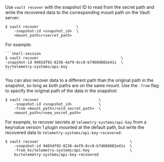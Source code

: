 Use `vault recover` with the snapshot ID to read from the secret path and write
the recovered data to the corresponding mount path on the Vault server:

```shell-session
$ vault recover                 \
    -snapshot-id <snapshot_id>  \
    <mount_path>/<secret_path>
```

For example:

<CodeBlockConfig hideClipboard>

    ```shell-session
    $ vault recover                                     \
    -snapshot-id 9465df92-8236-4af9-8cc8-b7460d882e41s  \
    kv/telemetry-systems/api-key
    ```

</CodeBlockConfig>

You can also recover data to a different path than the original path in the
snapshot, so long as both paths are on the same mount. Use the `-from`
flag to specify the original path of the data in the snapshot:

```shell-session
$ vault recover                           \
    -snapshot-id <snapshot_id>            \
    -from <mount_path>/<old_secret_path>  \
    <mount_path>/<new_secret_path>
```

For example, to recover secrets at `telemetry-systems/api-key` from a key/value
version 1 plugin mounted at the default path, but write the recovered data to
`telemetry-systems/api-key-recovered`:

<CodeBlockConfig hideClipboard>

```shell-session
$ vault recover                                         \
    -snapshot-id 9465df92-8236-4af9-8cc8-b7460d882e41s  \
    -from kv/telemetry-systems/api-key                  \
    kv/telemetry-systems/api-key-recovered
```
</CodeBlockConfig>